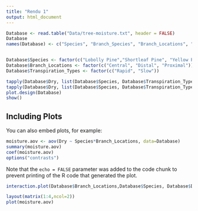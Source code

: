 ```yaml
---
title: "Rendu 1"
output: html_document
---
```


```r
Database <- read.table("Data/tree-moisture.txt", header = FALSE)
Database
names(Database) <- c("Species", "Branch_Species", "Branch_Locations", "Transpiration_Types", "Dry")


Database$Species <- factor(c("Lobolly Pine","Shortleaf Pine", "Yellow Poplar","Red Gum"))
Database$Branch_Locations <- factor(c("Central", "Distal", "Proximal"))
Database$Transpiration_Types <- factor(c("Rapid", "Slow"))

tapply(Database$Dry, list(Database$Species, Database$Transpiration_Types, Database$Branch_Locations), mean) 
tapply(Database$Dry, list(Database$Species, Database$Transpiration_Types, Database$Branch_Locations), sd) 
plot.design(Database) 
show()
```

## Including Plots

You can also embed plots, for example:

```r
moisture.aov <- aov(Dry ~ Species*Branch_Locations, data=Database)
summary(moisture.aov)
coef(moisture.aov)
options("contrasts")
```

Note that the `echo = FALSE` parameter was added to the code chunk to prevent printing of the R code that generated the plot.
```r
interaction.plot(Database$Branch_Locations,Database$Species, Database$Dry)
```

```r
layout(matrix(1:4,ncol=2)) 
plot(moisture.aov)
```